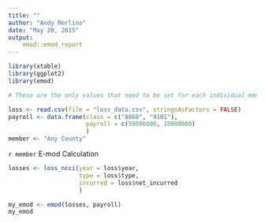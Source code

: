 ```yaml
---
title: ""
author: "Andy Merlino"
date: "May 20, 2015"
output:
    emod::emod_report
---
```






```r
library(xtable)
library(ggplot2)
library(emod)
```

```r
# These are the only values that need to be set for each individual member

```


```r
loss <- read.csv(file = "loss_data.csv", stringsAsFactors = FALSE)
payroll <- data.frame(class = c("8868", "9101"),
                      payroll = c(50000000, 10000000)
                      )
member <- "Any County"
```

`r member` E-mod Calculation

```r
losses <- loss_ncci(year = loss$year,
                    type = loss$type,
                    incurred = loss$net_incurred
                    )

my_emod <- emod(losses, payroll)
my_emod
```



